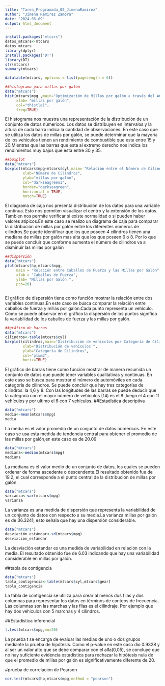 ```yaml
---
title: "Tarea_Programada_02_JimenaRamirez"
author: "Jimena Ramirez Zamora"
date: "2024-06-09"
output: html_document
---
```


```r
install.packages("mtcars")
datos_mtcars<-mtcars
datos_mtcars
library(dplyr)
install.packages("DT")
library(DT)
str(mtcars)
summary(mtcars)

```

```r
datatable(mtcars, options = list(pageLength = 6))
```



```r
##histograma para millas por galón
data("mtcars")
hist(mtcars$mpg ,main="Optimización de Millas por galón a través del Análisis de Datos",
     xlab= "millas por galón",
     col="thistle1",
     freq=TRUE)
```
El histograma nos muestra una representación de la distribución de un conjunto de datos númericos. Los datos se distribuyen en intervalos y la altura de cada barra indica la cantidad de observaciones. En este caso que se utiliza los datos de millas por galón, se puede determinar que la mayoría de los vehículos tienen un rendimiento de combustible que esta entre 15 y 20.Mientras que las barras que esta al extremo derecho nos indica los rendimientos muy bajos que esta entre 30 y 35.

```r
##boxplot
data("mtcars")
boxplot(mtcars$mpg~mtcars$cyl,main= "Relación entre el Número de Cilindros y las Millas por Galón",
        xlab="Número de Cilindros",
        ylab="millas por galón",
        col="darkseagreen1",
        border="darkseagreen",
        horizontal = TRUE,
        notch=TRUE)
```
El diagrama de caja nos presenta distribución de los datos para una variable continua. Esto nos permiten visualizar el centro y la extensión de los datos. Tambien nos permite verificar si existe normalidad o si pueden haber valores atípicos.En este caso se realizo un diagrama de caja para comparar la distribución de millas por galón  entre los diferentes números de cilindros.Se puede identificar que los que poseen 4 cilindros tienen una mediana de millas por galón mas alta que los que poseen 6 o 8. Por lo que se puede concluir que conforme aumenta el número de cilindros va a disminuir las millas por galón

```r
##dispersión
data("mtcars")
plot(mtcars$hp,mtcars$mpg,
     main = "Relación entre Caballos de Fuerza y las Millas por Galón",
     xlab = "Caballos de Fuerza",
     ylab= "Millas por Galón ",
     pch=20)
       
```
El gráfico de dispersión tiene como función mostrar la relación entre dos variables continuas.En este caso se busca comparar la relación entre caballos de fuerza y millas por galón.Cada punto representa un vehículo. Como se puede observar en el gráfico la dispersión de los puntos significa la variabilidad de los caballos de fuerza y las millas por galón.

```r
##gráfico de barras
data("mtcars")
cilindros<-table(mtcars$cyl)
barplot(cilindros,main="Distribución de vehículos por Categoría de Cilindros",
        xlab="Distribución de vehículos ",
        ylab="Categoría de Cilindros",
        col="plum2", 
        horiz=TRUE)

```
El gráfico de barras tiene como función mostrar de manera resumida un conjunto de datos que puede tener variables cualitativas y continuas. En este caso se busca para mostrar el número de automóviles en cada categoría de cilindros. Se puede concluir que hay tres categorías de cilindros: la 4,6 y 8. Con las longitudes de las barras se puede deducir que la categoría con el mayor número de vehículos (14) es el 8 ,luego el 4 con 11 vehículos y por ultimo el 6 con 7 vehículos.
##Estadística descriptiva
```r
data("mtcars")
media<-mean(mtcars$mpg)
media
```
La media es el valor promedio de un conjunto de datos númericos. En este caso se usa esta medida de tendencia central para obtener el promedio de las millas por galón,en este caso es de 20.09

```r
data("mtcars")
mediana<-median(mtcars$mpg)
mediana
```
La mediana es el valor medio de un conjunto de datos, los cuales se pueden ordenar de forma ascedente o descendente.El resultado obtenido fue de 19.2, el cual corresponde a el punto central de la distribución de millas por galón.

```r
data("mtcars")
varianza<-var(mtcars$mpg)
varianza
```
La varianza es una medida de dispersión que representa la variabilidad de un conjunto de datos con respecto a su media.La varianza millas por galón es de 36.3241, esto señala que hay una dispersión considerable.
```r
data("mtcars")
desviación_estándar<-sd(mtcars$mpg)
desviación_estándar
```
La desviación estandar es una medida de variabilidad en relación con la media. El resultado obtenido fue de 6.03 indicando que hay una variabilidad considerable en millas por galón.

##tabla de contigencia
```r
data("mtcars")
tabla_contigencia<-table(mtcars$cyl,mtcars$gear)
tabla_contigencia

```
La tabla de contigencia se utiliza para crear al menos dos filas y dos columnas para representar los datos en términos de conteos de frecuencia. Las columnas son las marchas y las filas es el cilindraje. Por ejemplo que hay dos vehiculos con 5 marchas y 4 cilindros.

##Estadística inferencial
```r
t.test(mtcars$mpg,mu=20)
```
La prueba t se encarga de evaluar las medias de uno o dos grupos mediante la prueba de hipótesis. Como el p-value en este caso dio 0.9328 y al ser un valor alto que se debe comparar con el alfa(0,05), se concluye que no hay suficiente evidencia estadistica para rechazar la hipótesis nula de que el promedio de millas por galón es significativamente diferente de 20.

#prueba de correlación de Pearson
```r
cor.test(mtcars$hp,mtcars$mpg,method = "pearson")
```

